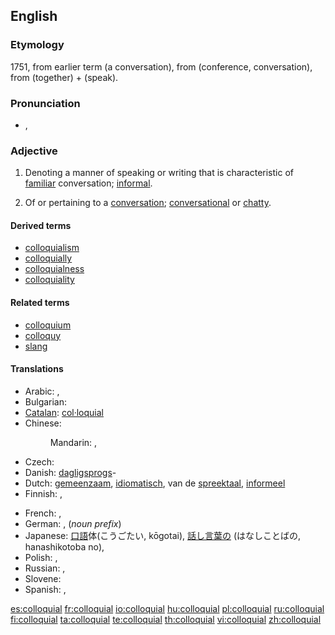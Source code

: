 ==English==

===Etymology===
1751, from earlier term {{term|colloquy}} (a conversation), from {{etyl|la}} {{term|colloquium|lang=la}} (conference, conversation), from {{term|con-|lang=la}} (together) + {{term|loqui|lang=la}} (speak).

===Pronunciation===
* {{a|UK}} {{IPA|/ˈkə.ləʊ.kwil̩/}}, {{SAMPA|1=/"k@.l@U.kwil=/}}

===Adjective===
{{en-adj}}

# {{linguistics}} Denoting a manner of speaking or writing that is characteristic of [[familiar]] conversation; [[informal]].
# Of or pertaining to a [[conversation]]; [[conversational]] or [[chatty]].

====Derived terms====
* [[colloquialism]]
* [[colloquially]]
* [[colloquialness]]
* [[colloquiality]]

====Related terms====
* [[colloquium]]
* [[colloquy]]
* [[slang]]

====Translations====
{{trans-top|of oral communication language}}
* Arabic: {{qualifier|Eastern Arabic}} {{t|ar|عامي|tr=`aammiy|sc=Arab}},  {{qualifier|Western Arabic}} {{t|ar|دارج|tr=daarij|sc=Arab}}
* Bulgarian: {{t|bg|разговорен|m|tr=razgovoren|sc=Cyrl}}
* [[Catalan]]: [[col·loquial]]
* Chinese:
*: Mandarin: {{t-|cmn|口語|sc=Hani|xs=Mandarin}},  {{t-|cmn|口语|tr=kǒuyǔ|sc=Hani|xs=Mandarin}}
* Czech: {{t-|cs|hovorový|m}}
* Danish: [[dagligsprog]]s-
* Dutch: [[gemeenzaam]], [[idiomatisch]], van de [[spreektaal]], [[informeel]]
* Finnish: {{t+|fi|arkikielinen}}, {{t+|fi|puhekielinen}}
{{trans-mid}}
* French: {{t+|fr|familier}},  {{t+|fr|parlé}}
* German: {{t+|de|umgangssprachlich}}, {{t|de|Umgangs-}} (''noun prefix'')
* Japanese: [[口語]]体(こうごたい, kōgotai), [[話し言葉]]の (はなしことばの, hanashikotoba no),  {{t+|ja|口語|alt=口語の|tr=こうごの, kōgo-no|sc=Jpan}}
* Polish: {{t|pl|kolokwialny|m}},  {{t|pl|potoczny|m}}
* Russian: {{t|ru|разговорный|m|tr=razgovórnyj|sc=Cyrl}},  {{t|ru|нелитературный|m|tr=neliteratúrnyj|sc=Cyrl}}
* Slovene: {{t|sl|pogovorni|m}}
* Spanish: {{t+|es|coloquial}},  {{t-|es|familiar}}
{{trans-bottom}}

<!--Remove this section once all of the translations below have been moved into the tables above.-->
{{checktrans-top}}
{{trans-mid}}
{{trans-bottom}}

[[es:colloquial]]
[[fr:colloquial]]
[[io:colloquial]]
[[hu:colloquial]]
[[pl:colloquial]]
[[ru:colloquial]]
[[fi:colloquial]]
[[ta:colloquial]]
[[te:colloquial]]
[[th:colloquial]]
[[vi:colloquial]]
[[zh:colloquial]]